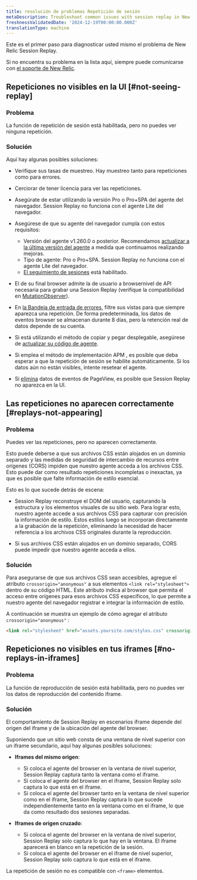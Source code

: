 ```yaml
---
title: resolución de problemas Repetición de sesión
metaDescription: Troubleshoot common issues with session replay in New Relic Browser.
freshnessValidatedDate: '2024-12-19T00:00:00.000Z'
translationType: machine
---
```


Este es el primer paso para diagnosticar usted mismo el problema de New Relic Session Replay.

Si no encuentra su problema en la lista aquí, siempre puede comunicarse con [el soporte de New Relic](https://support.newrelic.com).

## Repeticiones no visibles en la UI [#not-seeing-replay]

### Problema

La función de repetición de sesión está habilitada, pero no puedes ver ninguna repetición.

### Solución

Aquí hay algunas posibles soluciones:

* Verifique sus tasas de muestreo. Hay muestreo tanto para repeticiones como para errores.

* Cerciorar de tener licencia para ver las repeticiones.

* Asegúrate de estar utilizando la versión Pro o Pro+SPA del agente del navegador. Session Replay no funciona con el agente Lite del navegador.

* Asegúrese de que su agente del navegador cumpla con estos requisitos:

  * Versión del agente v1.260.0 o posterior. Recomendamos [actualizar a la última versión del agente](/docs/release-notes/new-relic-browser-release-notes/browser-agent-release-notes) a medida que continuamos realizando mejoras.
  * Tipo de agente: Pro o Pro+SPA. Session Replay no funciona con el agente Lite del navegador.
  * [El seguimiento de sesiones](/docs/browser/browser-monitoring/browser-pro-features/session-traces-explore-webpages-life-cycle/#requirements) está habilitado.

* El de su final browser admite la de usuario a browsernivel de API necesaria para grabar una Session Replay (verifique la compatibilidad en [MutationObserver](https://caniuse.com/mutationobserver)).

* En [la Bandeja de entrada de errores](/docs/errors-inbox/errors-inbox/), filtre sus vistas para que siempre aparezca una repetición. De forma predeterminada, los datos de eventos browser se almacenan durante 8 días, pero la retención real de datos depende de su cuenta.

* Si está utilizando el método de copiar y pegar desplegable, asegúrese de [actualizar su código de agente](#update-snippet).

* Si emplea el método de implementación APM , es posible que deba esperar a que la repetición de sesión se habilite automáticamente. Si los datos aún no están visibles, intente resetear el agente.

* Si [elimina](https://docs.newrelic.com/docs/data-apis/manage-data/drop-data-using-nerdgraph/) datos de eventos de PageView, es posible que Session Replay no aparezca en la UI.

## Las repeticiones no aparecen correctamente [#replays-not-appearing]

### Problema

Puedes ver las repeticiones, pero no aparecen correctamente.

Esto puede deberse a que sus archivos CSS están alojados en un dominio separado y las medidas de seguridad de intercambio de recursos entre orígenes (CORS) impiden que nuestro agente acceda a los archivos CSS. Esto puede dar como resultado repeticiones incompletas o inexactas, ya que es posible que falte información de estilo esencial.

Esto es lo que sucede detrás de escena:

* Session Replay reconstruye el DOM del usuario, capturando la estructura y los elementos visuales de su sitio web. Para lograr esto, nuestro agente accede a sus archivos CSS para capturar con precisión la información de estilo. Estos estilos luego se incorporan directamente a la grabación de la repetición, eliminando la necesidad de hacer referencia a los archivos CSS originales durante la reproducción.

* Si sus archivos CSS están alojados en un dominio separado, CORS puede impedir que nuestro agente acceda a ellos.

### Solución

Para asegurarse de que sus archivos CSS sean accesibles, agregue el atributo `crossorigin="anonymous"` a sus elementos `<link rel="stylesheet">` dentro de su código HTML. Este atributo indica al browser que permita el acceso entre orígenes para esos archivos CSS específicos, lo que permite a nuestro agente del navegador registrar e integrar la información de estilo.

A continuación se muestra un ejemplo de cómo agregar el atributo `crossorigin="anonymous"` :

```html
<link rel="stylesheet" href="assets.yoursite.com/styles.css" crossorigin="anonymous">
```

## Repeticiones no visibles en tus iframes [#no-replays-in-iframes]

### Problema

La función de reproducción de sesión está habilitada, pero no puedes ver los datos de reproducción del contenido iframe.

### Solución

El comportamiento de Session Replay en escenarios iframe depende del origen del iframe y de la ubicación del agente del browser.

Suponiendo que un sitio web consta de una ventana de nivel superior con un iframe secundario, aquí hay algunas posibles soluciones:

* **Iframes del mismo origen**:

  * Si coloca el agente del browser en la ventana de nivel superior, Session Replay captura tanto la ventana como el iframe.
  * Si coloca el agente del browser en el iframe, Session Replay solo captura lo que está en el iframe.
  * Si coloca el agente del browser tanto en la ventana de nivel superior como en el iframe, Session Replay captura lo que sucede independientemente tanto en la ventana como en el iframe, lo que da como resultado dos sesiones separadas.

* **Iframes de origen cruzado**:

  * Si coloca el agente del browser en la ventana de nivel superior, Session Replay solo captura lo que hay en la ventana. El iframe aparecerá en blanco en la repetición de la sesión.
  * Si coloca el agente del browser en el iframe de nivel superior, Session Replay solo captura lo que está en el iframe.

La repetición de sesión no es compatible con `<frame>` elementos.